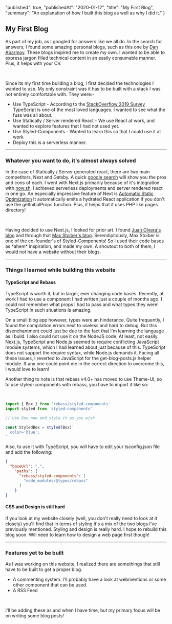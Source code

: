   "published": true,
  "publishedAt": "2020-01-12",
  "title": "My First Blog",
  "summary": "An explanation of how I built this blog as well as why I did it."
}

## My First Blog

As part of my job, as I googled for answers like we all do. In the search for answers, I found 
some amazing personal blogs, such as this one by [Dan Abarmov](https://overreacted.io/). These 
blogs inspired me to create my own. I wanted to be able to express jargon filled technical content
in an easily consumable manner. Plus, it helps with your CV. 

<br />

Since its my first time building a blog, I first decided the technologies I wanted to use. My only 
constraint was it has to be built with a stack I was not entirely comfortable with. They were:-
- Use TypeScript - According to the [StackOverflow 2019 Survey](https://insights.stackoverflow.com/survey/2019#technology-_-most-loved-dreaded-and-wanted-languages)
TypeScript is one of the most loved languages. I wanted to see what the fuss was all about. 
- Use Statically / Server rendered React - We use React at work, and wanted to explore features that I had not used yet. 
- Use Styled-Components - Wanted to learn this so that I could use it at work 
- Deploy this is a serverless manner.  

---

### Whatever you want to do, it's almost always solved

In the case of Statically / Server generated react, there are two main competitors, Next and Gatsby. A quick [google search](https://www.google.com/search?q=next+vs+gatsby)
will show you the pros and cons of each. I went with Next.js primarily because of it's integration with [now.sh](https://zeit.co/home). I achieved serverless deployments 
and server rendered react in one go. An especially impressive feature of Next is [Automatic Static Optimization](https://nextjs.org/docs/advanced-features/automatic-static-optimization)
It automatically emits a hydrated React application if you don't use the getInitialProps function. Plus, it helps that it uses PHP like pages directory!

<br />

Having decided to use Next.js, I looked for prior art. I found [Juan Olvera's blog](https://jolvera.dev/) and through that [Max Stoiber's blog](https://mxstbr.com/).
Serendipitously, Max Stoiber is one of the co-founder's of Styled-Components! So I used their code bases as \*ahem\* inspiration, and made my own.
A shoutout to both of them, I would not have a website without their blogs. 

---

### Things I learned while building this website


#### TypeScript and Rebass 
TypeScript is worth it, but in larger, ever changing code bases. Recently, at work I had to use a component I had written just a couple
of months ago. I could not remember what props I had to pass and what types they were! TypeScript in such situations is amazing.  

On a small blog app however, types were an hinderance. Quite frequently, I found the compilation errors next to useless and hard to debug. 
But this disenchantment could just be due to the fact that I'm learning the language as I build. I also could not use it on the NodeJS code. 
At least, not easily. Next.js, TypeScript and Node.js seemed to require conflicting JavaScript module systems, which I had learned 
about just because of this. TypeScript does not support the require syntax, while Node.js demands it. Facing all these issues, I reverted
to JavaScript for the get-blog-posts.js helper module. If any one could point me in the correct direction to overcome this, I would love
to learn!

Another thing to note is that rebass v4.0+ has moved to use Theme-UI, so to use styled-components with rebass, you have to import it like so: 

<br />

```javascript
import { Box } from 'rebass/styled-components'
import styled from 'styled-components'

// Use Box now and style it as you wish

const StyledBox = styled(Box)`
  color='blue';
`
```

Also, to use it with TypeScript, you will have to edit your tsconfig.json file and add the following: 

```json
{
  "baseUrl": ".",
    "paths": {
      "rebass/styled-components": [
        "node_modules/@types/rebass"
      ]
    }
}
```

#### CSS and Design is still hard

If you look at my website closely (well, you don't really need to look at it closely) you'll find that in terms of styling it's 
a mix of the two blogs I've previously mentioned. Styling and design is really hard. I hope to rebuild this blog soon. Will need
to learn how to design a web page first though!

---

### Features yet to be built

As I was working on this website, I realized there are somethings that still have to be built to get a proper blog. 
- A commenting system. I'll probably have a look at webmentions or some other component that can be used. 
- A RSS Feed

<br /> 

I'll be adding these as and when I have time, but my primary focus will be on writing some blog posts!